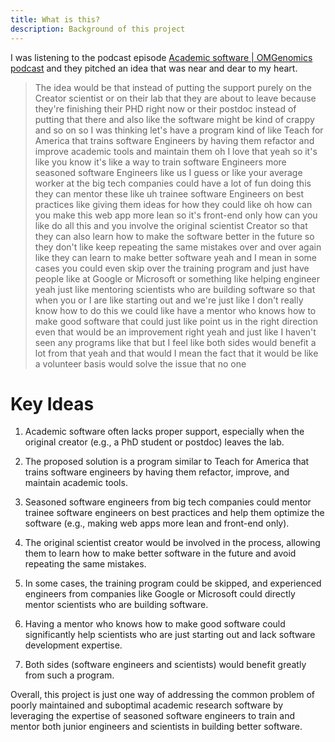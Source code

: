 ```yaml
---
title: What is this?
description: Background of this project
---
```



I was listening to the podcast episode [Academic software | OMGenomics podcast](https://youtu.be/eyd7Cb7ueNg?t=3329&si=QClIO_5D6pB3MqBm) and they pitched an idea that was near and dear to my heart.

<YouTube id="eyd7Cb7ueNg" params="start=3330&end=3473" title="Crazy Idea"/>

> The idea would be that instead of putting the support purely on the Creator scientist or on their lab that they are about to leave because they're finishing their PHD right now or their postdoc instead of putting that there and also like the software might be kind of crappy and so on so I was thinking let's have a program kind of like Teach for America that trains software Engineers by having them refactor and improve academic tools and maintain them oh I love that yeah so it's like you know it's like a way to train software Engineers more seasoned software Engineers like us I guess or like your average worker at the big tech companies could have a lot of fun doing this they can mentor these like uh trainee software Engineers on best practices like giving them ideas for how they could like oh how can you make this web app more lean so it's front-end only how can you like do all this and you involve the original scientist Creator so that they can also learn how to make the software better in the future so they don't like keep repeating the same mistakes over and over again like they can learn to make better software yeah and I mean in some cases you could even skip over the training program and just have people like at Google or Microsoft or something like helping engineer yeah just like mentoring scientists who are building software so that when you or I are like starting out and we're just like I don't really know how to do this we could like have a mentor who knows how to make good software that could just like point us in the right direction even that would be an improvement right yeah and just like I haven't seen any programs like that but I feel like both sides would benefit a lot from that yeah and that would I mean the fact that it would be like a volunteer basis would solve the issue that no one

# Key Ideas

1. Academic software often lacks proper support, especially when the original creator (e.g., a PhD student or postdoc) leaves the lab.

2. The proposed solution is a program similar to Teach for America that trains software engineers by having them refactor, improve, and maintain academic tools.

3. Seasoned software engineers from big tech companies could mentor trainee software engineers on best practices and help them optimize the software (e.g., making web apps more lean and front-end only).

4. The original scientist creator would be involved in the process, allowing them to learn how to make better software in the future and avoid repeating the same mistakes.

5. In some cases, the training program could be skipped, and experienced engineers from companies like Google or Microsoft could directly mentor scientists who are building software.

6. Having a mentor who knows how to make good software could significantly help scientists who are just starting out and lack software development expertise.

7. Both sides (software engineers and scientists) would benefit greatly from such a program.

Overall, this project is just one way of addressing the common problem of poorly maintained and suboptimal academic research software by leveraging the expertise of seasoned software engineers to train and mentor both junior engineers and scientists in building better software.
